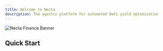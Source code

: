 ```yaml
---
title: Welcome to Necta
description: The agentic platform for automated DeFi yield optimization and portfolio rebalancing
---
```


<div className="my-4">
	<Image
		src="/banner.png"
		alt="Necta Finance Banner"
		width={1200}
		height={400}
		className="rounded-lg border"
	/>
</div>

## Quick Start

<Cards>
	<Card
		title="What is Necta?"
		href="/docs/introduction/what-is-necta"
		description="Learn about Necta Finance and how it can help automate and optimize your stablecoin yield strategies"
	/>
	<Card
		title="Getting Started"
		href="/docs/user-guide/getting-started"
		description="Start your journey wis real simple"
	/>
	<Card
		title="Key Features"
		href="/docs/introduction/key-features"
		description="Explore the core features that make our platform unique"
	/>
	<Card
		title="How it works"
		href="/docs/how-it-works/how-does-necta-work"
		description="Learn how Necta multi-agent architecture works"
	/>
</Cards>

